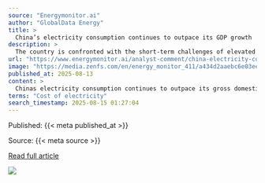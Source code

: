 ```yaml
---
source: "Energymonitor.ai"
author: "GlobalData Energy"
title: >
  China’s electricity consumption continues to outpace its GDP growth
description: >
  The country is confronted with the short-term challenges of elevated energy costs and commodity prices.
url: "https://www.energymonitor.ai/analyst-comment/china-electricity-consumption-outpace-gdp-growth/"
image: "https://media.zenfs.com/en/energy_monitor_411/a434d2aaebc6e03eed04b8529c9a3aa4"
published_at: 2025-08-13
content: >
  Chinas electricity consumption continues to outpace its gross domestic product (GDP) growth, driven by a shift toward energy-intensive industries and the rapid electrification of transportation and d… [+3700 chars]
terms: "Cost of electricity"
search_timestamp: 2025-08-15 01:27:04
---
```



Published: {{< meta published_at >}}


Source: {{< meta source >}}


[Read full article]({{< meta url >}}){target='_blank'}



![](`r rmarkdown::metadata$image[1]`)

